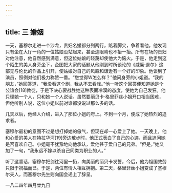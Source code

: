 ```yaml
---
---
---
```

title: 三 婚姻
---




一天，塞穆尔走进一个沙龙，贵妇名媛都分列两行，踮着脚尖，争着看他。他发现只有坐在大厅一角的一位姑娘没站起来，甚至连眼睛也不抬一抬。所有在场的贵妇对他注意，他自然感到满意，但这位姑娘的轻蔑却使他大为恼火。于是，他走到这个陌生的美人身旁坐下，企图把大家的话题从他刚到时所谈论的《威廉·退尔》这部无与伦比的作品上引开，使姑娘对自己的风趣和谦逊有一个好的印象。他谈到了演员，照例对他们极力称赞一番。“您觉得W怎么样？”他问身旁的小姐道。“我的朋友，”她回答道，“我没看这个剧，我从不去看戏。”他一听这个回答便知道她是个公谊会[18]教徒，于是下决心要战胜她这种表面冷漠的态度，使她为自己发狂。他只理她一个人，只和她一个人说话。虽然要丽贝卡·格里菲丝小姐开口相当困难，但他听别人说，这位小姐以前对谁都没说过那么多的话。

几天以后，他经人介绍，进入了那位小姐的府上。不到一个月，便成了她热烈的追求者。

塞穆尔最初的意图不过是想打掉她的傲气，但现在却一心爱上了她。一天晚上，他和心爱的美人在特拉华河[19]旁边散步时，他正式表白了自己的心迹，而且追问她是否喜欢自己。小姐毫不犹豫地向他承认，爱他甚于爱自己的兄弟。“但是，”她又加了一句，“我永远不嫁以杀自己同类为职业的人。”

听了这番话，塞穆尔把剑往河里一扔，向美丽的丽贝卡发誓，今后，他为祖国效劳只限于祝福而已。于是，两位有情人相互拥抱。第二天，格里菲丝小姐变成了塞穆尔夫人，而塞穆尔先生则向国会递上了辞呈。





一八二四年四月廿九日